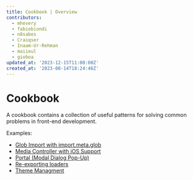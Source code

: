 ```yaml
---
title: Cookbook | Overview
contributors:
  - mhevery
  - fabiobiondi
  - n8sabes
  - Craiqser
  - Inaam-Ur-Rehman
  - maiieul
  - gioboa
updated_at: '2023-12-15T11:00:00Z'
created_at: '2023-08-14T18:24:46Z'
---
```


# Cookbook

A cookbook contains a collection of useful patterns for solving common problems in front-end development.

Examples:
- [Glob Import with import.meta.glob](./glob-import/)
- [Media Controller with iOS Support](./mediaController/)
- [Portal (Modal Dialog Pop-Up)](./portal/)
- [Re-exporting loaders](./re-exporting-loaders/)
- [Theme Managment](./theme-management/)

